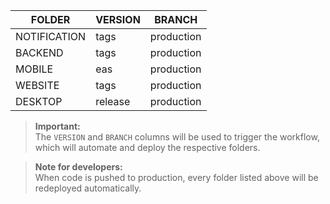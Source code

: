 | FOLDER      | VERSION      | BRANCH    |
|-------------|-------------|-----------|
| NOTIFICATION| tags        | production      |
| BACKEND     | tags        | production      |
| MOBILE      | eas         | production      |
| WEBSITE     | tags        | production      |
| DESKTOP     | release        | production      |

> **Important:**  
> The `VERSION` and `BRANCH` columns will be used to trigger the workflow, which will automate and deploy the respective folders.

> **Note for developers:**  
> When code is pushed to production, every folder listed above will be redeployed automatically.